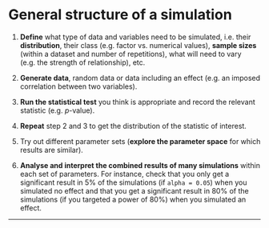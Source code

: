 # General structure of a simulation

1. **Define** what type of data and variables need to be simulated, i.e. their **distribution**, their class (e.g. factor vs. numerical values), **sample sizes** (within a dataset and number of repetitions), what will need to vary (e.g. the strength of relationship), etc.  

2. **Generate data**, random data or data including an effect (e.g. an imposed correlation between two variables).  

3. **Run the statistical test** you think is appropriate and record the relevant statistic (e.g. *p*-value). 

4. **Repeat** step 2 and 3 to get the distribution of the statistic of interest.  

5. Try out different parameter sets (**explore the parameter space** for which results are similar).  

6. **Analyse and interpret the combined results of many simulations** within each set of parameters. For instance, check that you only get a significant result in 5% of the simulations (if `alpha = 0.05`) when you simulated no effect and that you get a significant result in 80% of the simulations (if you targeted a power of 80%) when you simulated an effect.  

***

